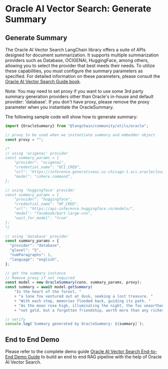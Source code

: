 # Oracle AI Vector Search: Generate Summary

## Generate Summary

The Oracle AI Vector Search LangChain library offers a suite of APIs designed for document summarization. It supports multiple summarization providers such as Database, OCIGENAI, HuggingFace, among others, allowing you to select the provider that best meets their needs. To utilize these capabilities, you must configure the summary parameters as specified. For detailed information on these parameters, please consult the [Oracle AI Vector Search Guide book](https://www.oracle.com/pls/topic/lookup?ctx=dblatest&id=GUID-EC9DDB58-6A15-4B36-BA66-ECBA20D2CE57).

Note: You may need to set proxy if you want to use some 3rd party summary generation providers other than Oracle's in-house and default provider: 'database'. If you don't have proxy, please remove the proxy parameter when you instantiate the OracleSummary.

The following sample code will show how to generate summary:

```typescript
import {OracleSummary} from "@langchain/community/utils/oracle";

// proxy to be used when we instantiate summary and embedder object
const proxy = "";

/*
// using 'ocigenai' provider
const summary_params = {
    "provider": "ocigenai",
    "credential_name": "OCI_CRED",
    "url": "https://inference.generativeai.us-chicago-1.oci.oraclecloud.com/20231130/actions/summarizeText",
    "model": "cohere.command",
};

// using 'huggingface' provider
const summary_params = {
    "provider": "huggingface",
    "credential_name": "HF_CRED",
    "url": "https://api-inference.huggingface.co/models/",
    "model": "facebook/bart-large-cnn",
    "wait_for_model": "true"
};
*/

// using 'database' provider
const summary_params = {
  "provider": "database",
  "glevel": "S",
  "numParagraphs": 1,
  "language": "english",
};

// get the summary instance
// Remove proxy if not required
const model = new OracleSummary(conn, summary_params, proxy);
const summary = await model.getSummary(
    "In the heart of the forest, "
    + "a lone fox ventured out at dusk, seeking a lost treasure. "
    + "With each step, memories flooded back, guiding its path. "
    + "As the moon rose high, illuminating the night, the fox unearthed "
    + "not gold, but a forgotten friendship, worth more than any riches.");

// verify
console.log(`Summary generated by OracleSummary: ${summary}`);
```

## End to End Demo

Please refer to the complete demo guide [Oracle AI Vector Search End-to-End Demo Guide](https://github.com/langchain-ai/langchainjs/tree/main/cookbook/oracleai.mdx) to build an end to end RAG pipeline with the help of Oracle AI Vector Search.
